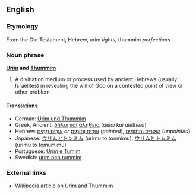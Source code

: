 ==English==
===Etymology===
From the Old Testament, Hebrew, urim ''lights'', thummim ''perfections''

===Noun phrase===
'''[[Urim]] and [[Thummim]]'''

#A divination medium or process used by ancient Hebrews (usually Israelites) in revealing the will of God on a contested point of view or other problem.

====Translations====
*German: [[Urim und Thummim]]
*Greek, Ancient: [[δῆλος|δῆλοι]] [[καί|καὶ]] [[ἀλήθεια]] (''dēloi kai alētheia'')
*Hebrew: [[אוּרִים תֻּמִּים]] ''or'' [[אוּרִים וְתּוּמִים]] (''pointed''), [[האורים והתומים]] (''unpointed'')
*Japanese: [[ウリムとトンミム]] (urimu to tonmimu), [[ウリムとトムミム]] (urimu to tomumimu)
*Portuguese: [[Urim e Tumim]]
*Swedish: [[urim och tummim]]

===External links===
*[[w:Urim and Thummim|Wikipedia article on Urim and Thummim]]